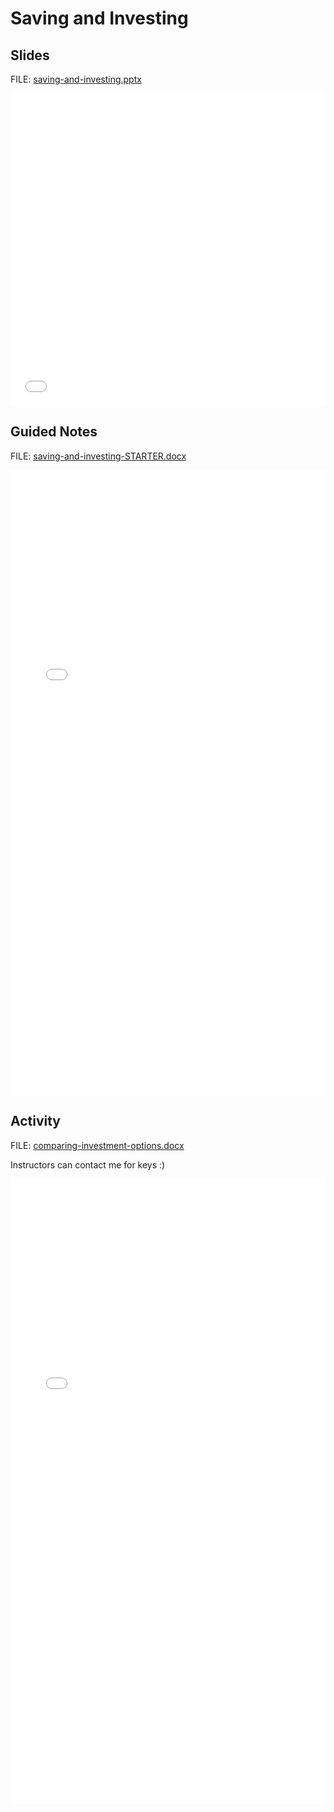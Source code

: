 # Saving and Investing {.unnumbered}

## Slides

FILE: [saving-and-investing.pptx](https://github.com/coltongearhart/math125/blob/main/finance/saving-and-investing.pptx)

<embed src="finance/saving-and-investing.pdf" type="application/pdf" width="100%" height="500px"></embed>

## Guided Notes

FILE: [saving-and-investing-STARTER.docx](https://github.com/coltongearhart/math125/blob/main/finance/saving-and-investing-STARTER.docx)

<embed src="finance/saving-and-investing-COMPLETED.pdf" type="application/pdf" width="100%" height="1000px"></embed>

## Activity

FILE: [comparing-investment-options.docx](https://github.com/coltongearhart/math125/blob/main/finance/activities/comparing-investment-options.docx)

Instructors can contact me for keys :)

<embed src="finance/activities/comparing-investment-options.pdf" type="application/pdf" width="100%" height="1000px"></embed>